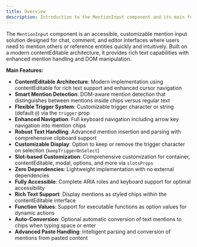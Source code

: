 ```yaml
---
title: Overview
description: Introduction to the MentionInput component and its main features.
---
```


The `MentionInput` component is an accessible, customizable mention input solution designed for chat, comment, and editor interfaces where users need to mention others or reference entities quickly and intuitively. Built on a modern contentEditable architecture, it provides rich text capabilities with enhanced mention handling and DOM manipulation.

**Main Features:**

- **ContentEditable Architecture**: Modern implementation using contentEditable for rich text support and enhanced cursor navigation
- **Smart Mention Detection**: DOM-aware mention detection that distinguishes between mentions inside chips versus regular text
- **Flexible Trigger System**: Customizable trigger character or string (default `@`) via the `trigger` prop
- **Enhanced Navigation**: Full keyboard navigation including arrow key navigation into mention chips
- **Robust Text Handling**: Advanced mention insertion and parsing with comprehensive clipboard support
- **Customizable Display**: Option to keep or remove the trigger character on selection (`keepTriggerOnSelect`)
- **Slot-based Customization**: Comprehensive customization for container, contentEditable, modal, options, and more via `slotsProps`
- **Zero Dependencies**: Lightweight implementation with no external dependencies
- **Fully Accessible**: Complete ARIA roles and keyboard support for optimal accessibility
- **Rich Text Support**: Display mentions as styled chips within the contentEditable interface
- **Function Values**: Support for executable functions as option values for dynamic actions
- **Auto-Conversion**: Optional automatic conversion of text mentions to chips when typing space or enter
- **Advanced Paste Handling**: Intelligent parsing and conversion of mentions from pasted content

